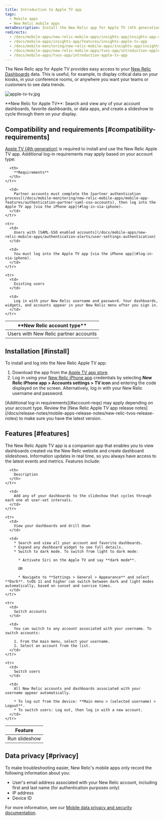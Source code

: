 ```yaml
---
title: Introduction to Apple TV app
tags:
  - Mobile apps
  - New Relic mobile apps
metaDescription: Install the New Relic app for Apple TV (4th generation) to display your data on your kiosks or in your conference rooms.
redirects:
  - /docs/mobile-apps/new-relic-mobile-apps/insights-app/insights-app-apple-tv
  - /docs/mobile-apps/insights-app/features/insights-apple-tv-app
  - /docs/mobile-monitoring/new-relic-mobile-apps/insights-app/insights-app-apple-tv
  - /docs/mobile-apps/new-relic-mobile-apps/tvos-app/introduction-apple-tv-app
  - /docs/mobile-apps/tvos-app/introduction-apple-tv-app
---
```



The New Relic app for Apple TV provides easy access to your [New Relic Dashboards](/docs/query-your-data/explore-query-data/dashboards/introduction-dashboards) data. This is useful, for example, to display critical data on your kiosks, in your conference rooms, or anywhere you want your teams or customers to see data trends.

<img
  title="apple-tv-tv.jpg"
  alt="apple-tv-tv.jpg"
  src={mobileappsAppleTVDashboard}
/>

<figcaption>
  **New Relic for Apple TV**: Search and view any of your account dashboards, favorite dashboards, or data apps, and create a slideshow to cycle through them on your display.
</figcaption>

## Compatibility and requirements [#compatibility-requirements]

[Apple TV (4th generation)](https://www.apple.com/apple-tv-4k/) is required to install and use the New Relic Apple TV app. Additional log-in requirements may apply based on your account type:

<table id="account-reqs">
  <thead>
    <tr>
      <th width={300}>
        **New Relic account type**
      </th>

      <th>
        **Requirements**
      </th>
    </tr>
  </thead>

  <tbody>
    <tr>
      <td>
        Users with New Relic partner accounts
      </td>

      <td>
        Partner accounts must complete the [partner authentication process](/docs/mobile-monitoring/new-relic-mobile-apps/mobile-app-features/authentication-partner-saml-sso-accounts), then log into the Apple TV app [via the iPhone app](#log-in-via-iphone).
      </td>
    </tr>

    <tr>
      <td>
        Users with [SAML-SSO enabled accounts](/docs/mobile-apps/new-relic-mobile-apps/authentication-alerts/user-settings-authentication)
      </td>

      <td>
        You must log into the Apple TV app [via the iPhone app](#log-in-via-iphone).
      </td>
    </tr>

    <tr>
      <td>
        Existing users
      </td>

      <td>
        Log in with your New Relic username and password. Your dashboards, widgets, and accounts appear in your New Relic menu after you sign in.
      </td>
    </tr>
  </tbody>
</table>

## Installation [#install]

To install and log into the New Relic Apple TV app:

1. Download the app from the [Apple TV app store](https://support.apple.com/guide/tv/find-apps-atvb5a7dd799/tvos).
2. Log in using your [New Relic iPhone app](/docs/mobile-apps/new-relic-mobile-apps/ios-app/introduction-ios-mobile-app) credentials by selecting **New Relic iPhone app > Accounts settings > TV icon** and entering the code displayed on the screen.
  Alternatively, log in with your New Relic username and password.

<Callout variant="important">
  [Additional log-in requirements](#account-reqs) may apply depending on your account type. Review the [New Relic Apple TV app release notes](/docs/release-notes/mobile-apps-release-notes/new-relic-tvos-release-notes) to make sure you have the latest version.
</Callout>

## Features [#features]

The New Relic Apple TV app is a companion app that enables you to view dashboards created via the New Relic website and create dashboard slideshows. Information updates in real time, so you always have access to the latest events and metrics. Features include:

<table>
  <thead>
    <tr>
      <th width={200}>
        Feature
      </th>

      <th>
        Description
      </th>
    </tr>
  </thead>

  <tbody>
    <tr>
      <td>
        Run slideshow
      </td>

      <td>
        Add any of your dashboards to the slideshow that cycles through each one at user-set intervals.
      </td>
    </tr>

    <tr>
      <td>
        View your dashboards and drill down
      </td>

      <td>
        * Search and view all your account and favorite dashboards.
        * Expand any dashboard widget to see full details.
        * Switch to dark mode. To switch from light to dark mode:

          * Activate Siri on the Apple TV and say **dark mode**.

          OR

          * Navigate to **Settings > General > Appearance** and select **Dark**. tvOS 11 and higher can switch between dark and light modes automatically, based on sunset and sunrise times.
      </td>
    </tr>

    <tr>
      <td>
        Switch accounts
      </td>

      <td>
        You can switch to any account associated with your username. To switch accounts:

        1. From the main menu, select your username.
        2. Select an account from the list.
      </td>
    </tr>

    <tr>
      <td>
        Switch users
      </td>

      <td>
        All New Relic accounts and dashboards associated with your username appear automatically.

        * To log out from the device: **Main menu > (selected username) > Logout**.
        * To switch users: Log out, then log in with a new account.
      </td>
    </tr>
  </tbody>
</table>

## Data privacy [#privacy]

To make troubleshooting easier, New Relic's mobile apps only record the following information about you:

* User's email address associated with your New Relic account, including first and last name (for authentication purposes only)
* IP address
* Device ID

For more information, see our [Mobile data privacy and security documentation](/docs/mobile-monitoring/new-relic-mobile/get-started/security-mobile-apps).
